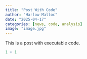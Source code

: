 ```yaml
---
title: "Post With Code"
author: "Harlow Malloc"
date: "2025-04-17"
categories: [news, code, analysis]
image: "image.jpg"
---
```


This is a post with executable code.

```r
1 + 1
```
